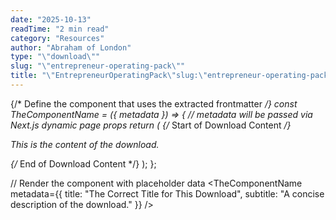 ```yaml
---
date: "2025-10-13"
readTime: "2 min read"
category: "Resources"
author: "Abraham of London"
type: "\"download\""
slug: "\"entrepreneur-operating-pack\""
title: "\"EntrepreneurOperatingPack\"slug:\"entrepreneur-operating-pack\"type:\"template\"slug:\"entrepreneur-operating-pack\"type:\"Download\"title:\"EntrepreneurOperatingPack\"date:2025-10-13author:\"AbrahamofLondon\"readTime:2minreadcategory:\"Resources\""
---
```



{/* Define the component that uses the extracted frontmatter */}
const TheComponentName = ({ metadata }) => {
    // metadata will be passed via Next.js dynamic page props
    return (
        <BrandFrame title={metadata.title} subtitle={metadata.subtitle} pageSize="A4" >
            {/* Start of Download Content */}
            <p>This is the content of the download.</p>
            {/* End of Download Content */}
        </BrandFrame>
    );
};

// Render the component with placeholder data
<TheComponentName metadata={{ title: "The Correct Title for This Download", subtitle: "A concise description of the download." }} />
